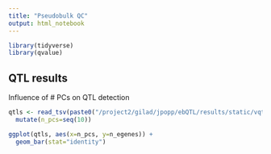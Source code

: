 ```yaml
---
title: "Pseudobulk QC"
output: html_notebook
---
```

```r
library(tidyverse)
library(qvalue)
```

## QTL results
Influence of # PCs on QTL detection
```r
qtls <- read_tsv(paste0("/project2/gilad/jpopp/ebQTL/results/static/vqtl_ipsc/pseudobulk_scran/basic/IPSC/", seq(1, 10), "pcs/matrixeqtl.cis_qtl_pairs.nhits.tsv"), col_names="n_egenes") %>%
  mutate(n_pcs=seq(10))

ggplot(qtls, aes(x=n_pcs, y=n_egenes)) +
  geom_bar(stat="identity")
```
